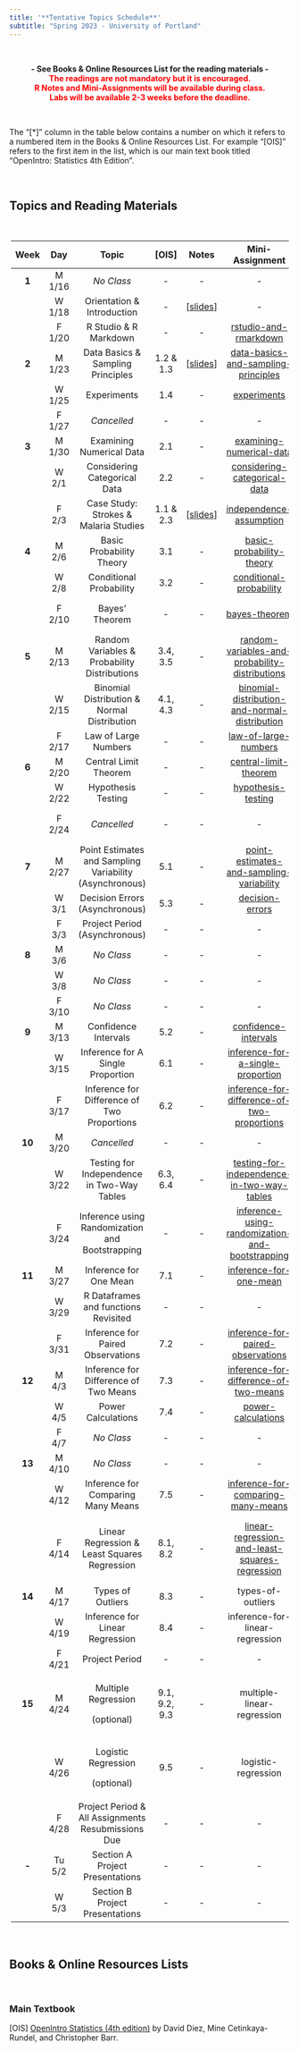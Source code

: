 ---
title: '**Tentative Topics Schedule**'
subtitle: "Spring 2023 - University of Portland"
---

<br>

<center>**- See Books & Online Resources List for the reading materials -**</center>

<center>[**The readings are not mandatory but it is encouraged.**]{style="color:red"}</center>

<center>[**R Notes and Mini-Assignments will be available during class.**]{style="color:red"}</center>

<center>[**Labs will be available 2-3 weeks before the deadline.**]{style="color:red"}</center>

<br>

The "[\*]" column in the table below contains a number on which it refers to a numbered item in the Books & Online Resources List. For example "[OIS]" refers to the first item in the list, which is our main text book titled "OpenIntro: Statistics 4th Edition".

<br>

## **Topics and Reading Materials**

<br>

<center>

+----------+---------+---------------------------------------------------------+---------------+----------------------------------------------------------------------------------+-----------------------------------------------------------------------------------------------------------------------+-------------------------------------------------------------------------------------------------------------------------------------+-------------+
| **Week** | **Day** | **Topic**                                               | **[OIS]**     | Notes                                                                            | **Mini-Assignment**                                                                                                   | **Lab**                                                                                                                             | **Project** |
+:========:+:=======:+:=======================================================:+:=============:+:================================================================================:+:=====================================================================================================================:+:===================================================================================================================================:+:===========:+
| **1**    | M 1/16  | *No Class*                                              | \-            | \-                                                                               | \-                                                                                                                    | \-                                                                                                                                  | \-          |
+----------+---------+---------------------------------------------------------+---------------+----------------------------------------------------------------------------------+-----------------------------------------------------------------------------------------------------------------------+-------------------------------------------------------------------------------------------------------------------------------------+-------------+
|          | W 1/18  | Orientation & Introduction                              | \-            | [[slides](notes/1-orientation-and-introduction.html){target="_blank"}]           | \-                                                                                                                    | \-                                                                                                                                  | \-          |
+----------+---------+---------------------------------------------------------+---------------+----------------------------------------------------------------------------------+-----------------------------------------------------------------------------------------------------------------------+-------------------------------------------------------------------------------------------------------------------------------------+-------------+
|          | F 1/20  | R Studio & R Markdown                                   | \-            | \-                                                                               | [rstudio-and-rmarkdown](https://posit.cloud/spaces/326046/content/5260284){target="_blank"}                           | \-                                                                                                                                  | \-          |
+----------+---------+---------------------------------------------------------+---------------+----------------------------------------------------------------------------------+-----------------------------------------------------------------------------------------------------------------------+-------------------------------------------------------------------------------------------------------------------------------------+-------------+
| **2**    | M 1/23  | Data Basics & Sampling Principles                       | 1.2 & 1.3     | [[slides](notes/2-data-basics-and-sampling-principles.html){target="_blank"}]    | [data-basics-and-sampling-principles](https://posit.cloud/spaces/326046/content/5272048){target="_blank"}             | [Lab 1 Open](labs/lab1/intro_to_data.html){target="_blank"}                                                                         | \-          |
+----------+---------+---------------------------------------------------------+---------------+----------------------------------------------------------------------------------+-----------------------------------------------------------------------------------------------------------------------+-------------------------------------------------------------------------------------------------------------------------------------+-------------+
|          | W 1/25  | Experiments                                             | 1.4           | \-                                                                               | [experiments](https://posit.cloud/spaces/326046/content/5283000){target="_blank"}                                     | \-                                                                                                                                  | \-          |
+----------+---------+---------------------------------------------------------+---------------+----------------------------------------------------------------------------------+-----------------------------------------------------------------------------------------------------------------------+-------------------------------------------------------------------------------------------------------------------------------------+-------------+
|          | F 1/27  | *Cancelled*                                             | \-            | \-                                                                               | \-                                                                                                                    | \-                                                                                                                                  | \-          |
+----------+---------+---------------------------------------------------------+---------------+----------------------------------------------------------------------------------+-----------------------------------------------------------------------------------------------------------------------+-------------------------------------------------------------------------------------------------------------------------------------+-------------+
| **3**    | M 1/30  | Examining Numerical Data                                | 2.1           | \-                                                                               | [examining-numerical-data](https://posit.cloud/spaces/326046/content/5320677){target="_blank"}                        | \-                                                                                                                                  | \-          |
+----------+---------+---------------------------------------------------------+---------------+----------------------------------------------------------------------------------+-----------------------------------------------------------------------------------------------------------------------+-------------------------------------------------------------------------------------------------------------------------------------+-------------+
|          | W 2/1   | Considering Categorical Data                            | 2.2           | \-                                                                               | [considering-categorical-data](https://posit.cloud/spaces/326046/content/5338446){target="_blank"}                    | \-                                                                                                                                  | \-          |
+----------+---------+---------------------------------------------------------+---------------+----------------------------------------------------------------------------------+-----------------------------------------------------------------------------------------------------------------------+-------------------------------------------------------------------------------------------------------------------------------------+-------------+
|          | F 2/3   | Case Study: Strokes & Malaria Studies                   | 1.1 & 2.3     | [[slides](notes/3-case-study-strokes-and-malaria-studies.html){target="_blank"}] | [independence-assumption](https://posit.cloud/spaces/326046/content/5350255){target="_blank"}                         | Lab 1 Due                                                                                                                           | Phase 1 Due |
+----------+---------+---------------------------------------------------------+---------------+----------------------------------------------------------------------------------+-----------------------------------------------------------------------------------------------------------------------+-------------------------------------------------------------------------------------------------------------------------------------+-------------+
| **4**    | M 2/6   | Basic Probability Theory                                | 3.1           | \-                                                                               | [basic-probability-theory](https://posit.cloud/spaces/326046/content/5367853){target="_blank"}                        | \-                                                                                                                                  | \-          |
+----------+---------+---------------------------------------------------------+---------------+----------------------------------------------------------------------------------+-----------------------------------------------------------------------------------------------------------------------+-------------------------------------------------------------------------------------------------------------------------------------+-------------+
|          | W 2/8   | Conditional Probability                                 | 3.2           | \-                                                                               | [conditional-probability](https://posit.cloud/spaces/326046/content/5383475){target="_blank"}                         | \-                                                                                                                                  | \-          |
+----------+---------+---------------------------------------------------------+---------------+----------------------------------------------------------------------------------+-----------------------------------------------------------------------------------------------------------------------+-------------------------------------------------------------------------------------------------------------------------------------+-------------+
|          | F 2/10  | Bayes' Theorem                                          | \-            | \-                                                                               | [bayes-theorem](https://posit.cloud/spaces/326046/content/5394475){target="_blank"}                                   | [Lab 2 Open](labs/lab2/probability-and-the-normal-distribution.html){target="_blank"}                                               | \-          |
+----------+---------+---------------------------------------------------------+---------------+----------------------------------------------------------------------------------+-----------------------------------------------------------------------------------------------------------------------+-------------------------------------------------------------------------------------------------------------------------------------+-------------+
| **5**    | M 2/13  | Random Variables & Probability Distributions            | 3.4, 3.5      | \-                                                                               | [random-variables-and-probability-distributions](https://posit.cloud/spaces/326046/content/5413426){target="_blank"}  | \-                                                                                                                                  | \-          |
+----------+---------+---------------------------------------------------------+---------------+----------------------------------------------------------------------------------+-----------------------------------------------------------------------------------------------------------------------+-------------------------------------------------------------------------------------------------------------------------------------+-------------+
|          | W 2/15  | Binomial Distribution & Normal Distribution             | 4.1, 4.3      | \-                                                                               | [binomial-distribution-and-normal-distribution](https://posit.cloud/spaces/326046/content/5428958){target="_blank"}   | \-                                                                                                                                  | \-          |
+----------+---------+---------------------------------------------------------+---------------+----------------------------------------------------------------------------------+-----------------------------------------------------------------------------------------------------------------------+-------------------------------------------------------------------------------------------------------------------------------------+-------------+
|          | F 2/17  | Law of Large Numbers                                    | \-            | \-                                                                               | [law-of-large-numbers](https://posit.cloud/spaces/326046/content/5444875){target="_blank"}                            | \-                                                                                                                                  | \-          |
+----------+---------+---------------------------------------------------------+---------------+----------------------------------------------------------------------------------+-----------------------------------------------------------------------------------------------------------------------+-------------------------------------------------------------------------------------------------------------------------------------+-------------+
| **6**    | M 2/20  | Central Limit Theorem                                   | \-            | \-                                                                               | [central-limit-theorem](https://posit.cloud/spaces/326046/content/5456033){target="_blank"}                           | \-                                                                                                                                  | \-          |
+----------+---------+---------------------------------------------------------+---------------+----------------------------------------------------------------------------------+-----------------------------------------------------------------------------------------------------------------------+-------------------------------------------------------------------------------------------------------------------------------------+-------------+
|          | W 2/22  | Hypothesis Testing                                      | \-            | \-                                                                               | [hypothesis-testing](https://posit.cloud/spaces/326046/content/5470242){target="_blank"}                              | \-                                                                                                                                  | \-          |
+----------+---------+---------------------------------------------------------+---------------+----------------------------------------------------------------------------------+-----------------------------------------------------------------------------------------------------------------------+-------------------------------------------------------------------------------------------------------------------------------------+-------------+
|          | F 2/24  | *Cancelled*                                             | \-            | \-                                                                               | \-                                                                                                                    | Lab 2 Due                                                                                                                           | \-          |
+----------+---------+---------------------------------------------------------+---------------+----------------------------------------------------------------------------------+-----------------------------------------------------------------------------------------------------------------------+-------------------------------------------------------------------------------------------------------------------------------------+-------------+
| **7**    | M 2/27  | Point Estimates and Sampling Variability (Asynchronous) | 5.1           | \-                                                                               | [point-estimates-and-sampling-variability](https://posit.cloud/spaces/326046/content/5497509){target="_blank"}        | \-                                                                                                                                  | \-          |
+----------+---------+---------------------------------------------------------+---------------+----------------------------------------------------------------------------------+-----------------------------------------------------------------------------------------------------------------------+-------------------------------------------------------------------------------------------------------------------------------------+-------------+
|          | W 3/1   | Decision Errors (Asynchronous)                          | 5.3           | \-                                                                               | [decision-errors](https://posit.cloud/spaces/326046/content/5514683){target="_blank"}                                 | \-                                                                                                                                  | \-          |
+----------+---------+---------------------------------------------------------+---------------+----------------------------------------------------------------------------------+-----------------------------------------------------------------------------------------------------------------------+-------------------------------------------------------------------------------------------------------------------------------------+-------------+
|          | F 3/3   | Project Period (Asynchronous)                           | \-            | \-                                                                               | \-                                                                                                                    | \-                                                                                                                                  | Phase 2 Due |
+----------+---------+---------------------------------------------------------+---------------+----------------------------------------------------------------------------------+-----------------------------------------------------------------------------------------------------------------------+-------------------------------------------------------------------------------------------------------------------------------------+-------------+
| **8**    | M 3/6   | *No Class*                                              | \-            | \-                                                                               | \-                                                                                                                    | \-                                                                                                                                  | \-          |
+----------+---------+---------------------------------------------------------+---------------+----------------------------------------------------------------------------------+-----------------------------------------------------------------------------------------------------------------------+-------------------------------------------------------------------------------------------------------------------------------------+-------------+
|          | W 3/8   | *No Class*                                              | \-            | \-                                                                               | \-                                                                                                                    | \-                                                                                                                                  | \-          |
+----------+---------+---------------------------------------------------------+---------------+----------------------------------------------------------------------------------+-----------------------------------------------------------------------------------------------------------------------+-------------------------------------------------------------------------------------------------------------------------------------+-------------+
|          | F 3/10  | *No Class*                                              | \-            | \-                                                                               | \-                                                                                                                    | \-                                                                                                                                  | \-          |
+----------+---------+---------------------------------------------------------+---------------+----------------------------------------------------------------------------------+-----------------------------------------------------------------------------------------------------------------------+-------------------------------------------------------------------------------------------------------------------------------------+-------------+
| **9**    | M 3/13  | Confidence Intervals                                    | 5.2           | \-                                                                               | [confidence-intervals](https://posit.cloud/spaces/326046/content/5583718){target="_blank"}                            | \-                                                                                                                                  | \-          |
+----------+---------+---------------------------------------------------------+---------------+----------------------------------------------------------------------------------+-----------------------------------------------------------------------------------------------------------------------+-------------------------------------------------------------------------------------------------------------------------------------+-------------+
|          | W 3/15  | Inference for A Single Proportion                       | 6.1           | \-                                                                               | [inference-for-a-single-proportion](https://posit.cloud/spaces/326046/content/5604648){target="_blank"}               | \-                                                                                                                                  | \-          |
+----------+---------+---------------------------------------------------------+---------------+----------------------------------------------------------------------------------+-----------------------------------------------------------------------------------------------------------------------+-------------------------------------------------------------------------------------------------------------------------------------+-------------+
|          | F 3/17  | Inference for Difference of Two Proportions             | 6.2           | \-                                                                               | [inference-for-difference-of-two-proportions](https://posit.cloud/spaces/326046/content/5615259){target="_blank"}     | \-                                                                                                                                  | \-          |
+----------+---------+---------------------------------------------------------+---------------+----------------------------------------------------------------------------------+-----------------------------------------------------------------------------------------------------------------------+-------------------------------------------------------------------------------------------------------------------------------------+-------------+
| **10**   | M 3/20  | *Cancelled*                                             | \-            | \-                                                                               | \-                                                                                                                    | \-                                                                                                                                  | \-          |
+----------+---------+---------------------------------------------------------+---------------+----------------------------------------------------------------------------------+-----------------------------------------------------------------------------------------------------------------------+-------------------------------------------------------------------------------------------------------------------------------------+-------------+
|          | W 3/22  | Testing for Independence in Two-Way Tables              | 6.3, 6.4      | \-                                                                               | [testing-for-independence-in-two-way-tables](https://posit.cloud/spaces/326046/content/5631274){target="_blank"}      | \-                                                                                                                                  | \-          |
+----------+---------+---------------------------------------------------------+---------------+----------------------------------------------------------------------------------+-----------------------------------------------------------------------------------------------------------------------+-------------------------------------------------------------------------------------------------------------------------------------+-------------+
|          | F 3/24  | Inference using Randomization and Bootstrapping         | \-            | \-                                                                               | [inference-using-randomization-and-bootstrapping](https://posit.cloud/spaces/326046/content/5666374){target="_blank"} | \-                                                                                                                                  | \-          |
+----------+---------+---------------------------------------------------------+---------------+----------------------------------------------------------------------------------+-----------------------------------------------------------------------------------------------------------------------+-------------------------------------------------------------------------------------------------------------------------------------+-------------+
| **11**   | M 3/27  | Inference for One Mean                                  | 7.1           | \-                                                                               | [inference-for-one-mean](https://posit.cloud/spaces/326046/content/5679032){target="_blank"}                          | \-                                                                                                                                  | \-          |
+----------+---------+---------------------------------------------------------+---------------+----------------------------------------------------------------------------------+-----------------------------------------------------------------------------------------------------------------------+-------------------------------------------------------------------------------------------------------------------------------------+-------------+
|          | W 3/29  | R Dataframes and functions Revisited                    | \-            | \-                                                                               | \-                                                                                                                    | \-                                                                                                                                  | \-          |
+----------+---------+---------------------------------------------------------+---------------+----------------------------------------------------------------------------------+-----------------------------------------------------------------------------------------------------------------------+-------------------------------------------------------------------------------------------------------------------------------------+-------------+
|          | F 3/31  | Inference for Paired Observations                       | 7.2           | \-                                                                               | [inference-for-paired-observations](https://posit.cloud/spaces/326046/content/5713289){target="_blank"}               | [Lab 3 Open](labs/lab3/foundations-of-statistical-inference.html){target="_blank"}                                                  | \-          |
+----------+---------+---------------------------------------------------------+---------------+----------------------------------------------------------------------------------+-----------------------------------------------------------------------------------------------------------------------+-------------------------------------------------------------------------------------------------------------------------------------+-------------+
| **12**   | M 4/3   | Inference for Difference of Two Means                   | 7.3           | \-                                                                               | [inference-for-difference-of-two-means](https://posit.cloud/spaces/326046/content/5726520){target="_blank"}           | \-                                                                                                                                  | \-          |
+----------+---------+---------------------------------------------------------+---------------+----------------------------------------------------------------------------------+-----------------------------------------------------------------------------------------------------------------------+-------------------------------------------------------------------------------------------------------------------------------------+-------------+
|          | W 4/5   | Power Calculations                                      | 7.4           | \-                                                                               | [power-calculations](https://posit.cloud/spaces/326046/content/5741707){target="_blank"}                              | \-                                                                                                                                  | \-          |
+----------+---------+---------------------------------------------------------+---------------+----------------------------------------------------------------------------------+-----------------------------------------------------------------------------------------------------------------------+-------------------------------------------------------------------------------------------------------------------------------------+-------------+
|          | F 4/7   | *No Class*                                              | \-            | \-                                                                               | \-                                                                                                                    | \-                                                                                                                                  | Phase 3 Due |
+----------+---------+---------------------------------------------------------+---------------+----------------------------------------------------------------------------------+-----------------------------------------------------------------------------------------------------------------------+-------------------------------------------------------------------------------------------------------------------------------------+-------------+
| **13**   | M 4/10  | *No Class*                                              | \-            | \-                                                                               | \-                                                                                                                    | \-                                                                                                                                  | \-          |
+----------+---------+---------------------------------------------------------+---------------+----------------------------------------------------------------------------------+-----------------------------------------------------------------------------------------------------------------------+-------------------------------------------------------------------------------------------------------------------------------------+-------------+
|          | W 4/12  | Inference for Comparing Many Means                      | 7.5           | \-                                                                               | [inference-for-comparing-many-means](https://posit.cloud/spaces/326046/content/5782674){target="_blank"}              | \-                                                                                                                                  | \-          |
+----------+---------+---------------------------------------------------------+---------------+----------------------------------------------------------------------------------+-----------------------------------------------------------------------------------------------------------------------+-------------------------------------------------------------------------------------------------------------------------------------+-------------+
|          | F 4/14  | Linear Regression & Least Squares Regression            | 8.1, 8.2      | \-                                                                               | [linear-regression-and-least-squares-regression](https://posit.cloud/spaces/326046/content/5798870){target="_blank"}  | Lab 3 Due, [Lab 4 Open](labs/lab4/inference-for-categorical-data-numerical-data-and-simple-linear-regression.html){target="_blank"} | \-          |
+----------+---------+---------------------------------------------------------+---------------+----------------------------------------------------------------------------------+-----------------------------------------------------------------------------------------------------------------------+-------------------------------------------------------------------------------------------------------------------------------------+-------------+
| **14**   | M 4/17  | Types of Outliers                                       | 8.3           | \-                                                                               | types-of-outliers                                                                                                     | \-                                                                                                                                  | \-          |
+----------+---------+---------------------------------------------------------+---------------+----------------------------------------------------------------------------------+-----------------------------------------------------------------------------------------------------------------------+-------------------------------------------------------------------------------------------------------------------------------------+-------------+
|          | W 4/19  | Inference for Linear Regression                         | 8.4           | \-                                                                               | inference-for-linear-regression                                                                                       | \-                                                                                                                                  | \-          |
+----------+---------+---------------------------------------------------------+---------------+----------------------------------------------------------------------------------+-----------------------------------------------------------------------------------------------------------------------+-------------------------------------------------------------------------------------------------------------------------------------+-------------+
|          | F 4/21  | Project Period                                          | \-            | \-                                                                               | \-                                                                                                                    | \-                                                                                                                                  | Phase 4 Due |
+----------+---------+---------------------------------------------------------+---------------+----------------------------------------------------------------------------------+-----------------------------------------------------------------------------------------------------------------------+-------------------------------------------------------------------------------------------------------------------------------------+-------------+
| **15**   | M 4/24  | Multiple Regression                                     | 9.1, 9.2, 9.3 | \-                                                                               | multiple-linear-regression                                                                                            | \-                                                                                                                                  | \-          |
|          |         |                                                         |               |                                                                                  |                                                                                                                       |                                                                                                                                     |             |
|          |         | (optional)                                              |               |                                                                                  |                                                                                                                       |                                                                                                                                     |             |
+----------+---------+---------------------------------------------------------+---------------+----------------------------------------------------------------------------------+-----------------------------------------------------------------------------------------------------------------------+-------------------------------------------------------------------------------------------------------------------------------------+-------------+
|          | W 4/26  | Logistic Regression                                     | 9.5           | \-                                                                               | logistic-regression                                                                                                   | \-                                                                                                                                  | \-          |
|          |         |                                                         |               |                                                                                  |                                                                                                                       |                                                                                                                                     |             |
|          |         | (optional)                                              |               |                                                                                  |                                                                                                                       |                                                                                                                                     |             |
+----------+---------+---------------------------------------------------------+---------------+----------------------------------------------------------------------------------+-----------------------------------------------------------------------------------------------------------------------+-------------------------------------------------------------------------------------------------------------------------------------+-------------+
|          | F 4/28  | Project Period & All Assignments Resubmissions Due      | \-            | \-                                                                               | \-                                                                                                                    | Lab 4 Due                                                                                                                           | Phase 5 Due |
+----------+---------+---------------------------------------------------------+---------------+----------------------------------------------------------------------------------+-----------------------------------------------------------------------------------------------------------------------+-------------------------------------------------------------------------------------------------------------------------------------+-------------+
| **-**    | Tu 5/2  | Section A Project Presentations                         | \-            | \-                                                                               | \-                                                                                                                    | \-                                                                                                                                  | \-          |
+----------+---------+---------------------------------------------------------+---------------+----------------------------------------------------------------------------------+-----------------------------------------------------------------------------------------------------------------------+-------------------------------------------------------------------------------------------------------------------------------------+-------------+
|          | W 5/3   | Section B Project Presentations                         | \-            | \-                                                                               | \-                                                                                                                    | \-                                                                                                                                  | \-          |
+----------+---------+---------------------------------------------------------+---------------+----------------------------------------------------------------------------------+-----------------------------------------------------------------------------------------------------------------------+-------------------------------------------------------------------------------------------------------------------------------------+-------------+

</center>

<br>

## **Books & Online Resources Lists**

<br>

### Main Textbook

[OIS] [OpenIntro Statistics (4th edition)](https://www.openintro.org/book/os/){target="_blank"} by David Diez, Mine Cetinkaya-Rundel, and Christopher Barr.
